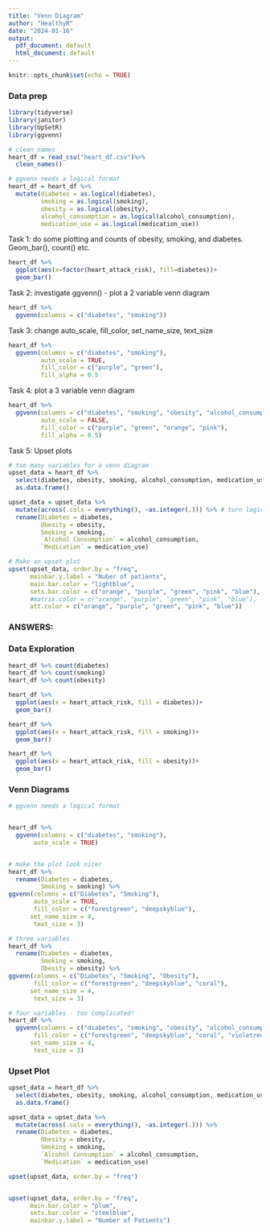 ```yaml
---
title: "Venn Diagram"
author: "HealthyR"
date: "2024-01-16"
output:
  pdf_document: default
  html_document: default
---
```


```r
knitr::opts_chunk$set(echo = TRUE)
```

### Data prep

```r
library(tidyverse)
library(janitor)
library(UpSetR)
library(ggvenn)

# clean names
heart_df = read_csv("heart_df.csv")%>% 
  clean_names()

# ggvenn needs a logical format
heart_df = heart_df %>% 
  mutate(diabetes = as.logical(diabetes),
         smoking = as.logical(smoking),
         obesity = as.logical(obesity),
         alcohol_consumption = as.logical(alcohol_consumption),
         medication_use = as.logical(medication_use))

```

Task 1: do some plotting and counts of obesity, smoking, and diabetes. Geom_bar(), count() etc.


```r
heart_df %>%
  ggplot(aes(x=factor(heart_attack_risk), fill=diabetes))+
  geom_bar()
```

Task 2: investigate ggvenn() - plot a 2 variable venn diagram 

```r
heart_df %>%
  ggvenn(columns = c("diabetes", "smoking"))
```

Task 3: change auto_scale, fill_color, set_name_size, text_size

```r
heart_df %>%
  ggvenn(columns = c("diabetes", "smoking"),
         auto_scale = TRUE,
         fill_color = c("purple", "green"),
         fill_alpha = 0.5
```

Task 4: plot a 3 variable venn diagram 

```r
heart_df %>%
  ggvenn(columns = c("diabetes", "smoking", "obesity", "alcohol_consumption"),
         auto_scale = FALSE,
         fill_color = c("purple", "green", "orange", "pink"),
         fill_alpha = 0.5)
```


Task 5: Upset plots

```r

# too many variables for a venn diagram 
upset_data = heart_df %>% 
  select(diabetes, obesity, smoking, alcohol_consumption, medication_use) %>% 
  as.data.frame()

upset_data = upset_data %>% 
  mutate(across(.cols = everything(), ~as.integer(.))) %>% # turn logical variable to int
  rename(Diabetes = diabetes,
         Obesity = obesity,
         Smoking = smoking,
         `Alcohol Consumption` = alcohol_consumption,
         `Medication` = medication_use) 
```


```r
# Make an upset plot
upset(upset_data, order.by = "freq",
      mainbar.y.label = "Nuber of patients",
      main.bar.color = "lightblue",
      sets.bar.color = c("orange", "purple", "green", "pink", "blue"),
      #matrix.color = c("orange", "purple", "green", "pink", "blue"),
      att.color = c("orange", "purple", "green", "pink", "blue"))
```






















### ANSWERS:

### Data Exploration

```r
heart_df %>% count(diabetes)
heart_df %>% count(smoking)
heart_df %>% count(obesity)

heart_df %>% 
  ggplot(aes(x = heart_attack_risk, fill = diabetes))+
  geom_bar()

heart_df %>% 
  ggplot(aes(x = heart_attack_risk, fill = smoking))+
  geom_bar()

heart_df %>% 
  ggplot(aes(x = heart_attack_risk, fill = obesity))+
  geom_bar()
```

### Venn Diagrams 

```r

# ggvenn needs a logical format


heart_df %>% 
  ggvenn(columns = c("diabetes", "smoking"),
       auto_scale = TRUE)


# make the plot look nicer
heart_df %>% 
  rename(Diabetes = diabetes,
         Smoking = smoking) %>% 
ggvenn(columns = c("Diabetes", "Smoking"),
       auto_scale = TRUE,
       fill_color = c("forestgreen", "deepskyblue"),
      set_name_size = 4,
       text_size = 3)

# three variables 
heart_df %>% 
  rename(Diabetes = diabetes,
         Smoking = smoking,
         Obesity = obesity) %>% 
ggvenn(columns = c("Diabetes", "Smoking", "Obesity"),
       fill_color = c("forestgreen", "deepskyblue", "coral"),
      set_name_size = 4,
       text_size = 3)

# four variables - too complicated!
heart_df %>% 
  ggvenn(columns = c("diabetes", "smoking", "obesity", "alcohol_consumption"),
       fill_color = c("forestgreen", "deepskyblue", "coral", "violetred"),
      set_name_size = 4,
       text_size = 3)
```

### Upset Plot

```r


upset_data = heart_df %>% 
  select(diabetes, obesity, smoking, alcohol_consumption, medication_use) %>% 
  as.data.frame()

upset_data = upset_data %>% 
  mutate(across(.cols = everything(), ~as.integer(.))) %>% 
  rename(Diabetes = diabetes,
         Obesity = obesity,
         Smoking = smoking,
         `Alcohol Consumption` = alcohol_consumption,
         `Medication` = medication_use) 

upset(upset_data, order.by = "freq")


upset(upset_data, order.by = "freq",
      main.bar.color = "plum",
      sets.bar.color = "steelblue",
      mainbar.y.label = "Number of Patients")
```







